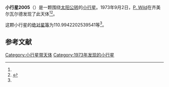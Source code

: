 {{Infobox planet
| bgcolour = #FFFFC0
| name = 2005 Hencke
| symbol = 
| image = 
| caption = 
| discovery = yes
| discovery_ref = 
| discoverer = [[P._Wild|P. Wild]]
| discovery_site = [[齐美尔瓦尔德|齐美尔瓦尔德]] 
| discovered = 1973年9月2日
| designations = yes
| mp_name = 
| named_after = 
| alt_names = 
| mp_category = [[主带小行星|主带小行星]]
| orbit_ref = <ref name="a">[http://ssd.jpl.nasa.gov/sbdb.cgi?sstr=2005 2005 Hencke] {{Wayback|url=http://ssd.jpl.nasa.gov/sbdb.cgi?sstr=2005 |date=20210225030525 }}，小行星數據庫瀏覽器（JPL Small-Body Database Browser）－[[美国国家航空航天局|美国国家航空航天局]]喷气推进实验室</ref>
| epoch = 2456400.5 (2013年4月18日更新)
| aphelion = {{convert|3.060937733095547|AU|km|3|abbr=on|lk=out}}
| perihelion = {{convert|2.179756528751086|AU|km|3|abbr=on}}
| semimajor = {{convert|2.620347130923316|AU|km|3|abbr=on}}
| eccentricity = 0.168142074
| period = 1549.304097 [[日|日]]<br />4.24[[儒略年|儒略年]]
| avg_speed = 
| inclination = 12.22097595647465
| asc_node = 291.1065016238954
| mean_anomaly = 
| arg_peri = 110.9942202539541
| satellites = 
| physical_characteristics = yes
| dimensions = 
| mass = 
| density = 
| surface_grav = 
| escape_velocity = 
| sidereal_day = 
| axial_tilt = 
| pole_ecliptic_lat = 
| pole_ecliptic_lon = 
| albedo = 
| temperatures= 
| temp_name1 = 
| mean_temp_1 = 
| max_temp_1 = 
| temp_name2 = 
| max_temp_2 = 
| spectral_type = 
| abs_magnitude = 110.9942202539541
}}

'''小行星2005'''（{{lang-en|2005 Hencke}}）是一颗围绕[[太阳|太阳]][[公转|公转]]的[[小行星|小行星]]。1973年9月2日，[[P._Wild|P. Wild]]在齐美尔瓦尔德发现了此天体<ref name="a" /><ref>{{cite news|title=小行星列表|url=http://cfa-www.harvard.edu/iau/lists/NumberedMPs.txt|accessdate=2013-07-08|newspaper=哈佛大学|archive-date=2008-05-17|archive-url=https://web.archive.org/web/20080517010638/http://cfa-www.harvard.edu/iau/lists/NumberedMPs.txt|dead-url=no}}</ref>。

这颗小行星的[[绝对星等|绝对星等]]为110.9942202539541等<ref name="a" />。

==参考文献==
{{reflist}}
{{Minor Planet Number|[[小行星2004|小行星2004]]|[[小行星2006|小行星2006]]}}

{{小天体}}

[[Category:小行星带天体|Category:小行星带天体]]
[[Category:1973年发现的小行星|Category:1973年发现的小行星]]

{{asteroid-stub}}